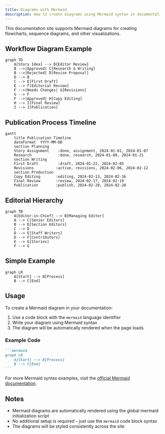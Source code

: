 ```yaml
---
title: Diagrams with Mermaid
description: How to create diagrams using Mermaid syntax in documentation
---
```


This documentation site supports Mermaid diagrams for creating flowcharts, sequence diagrams, and other visualizations.

## Workflow Diagram Example

```mermaid
graph TD
    A[Story Idea] --> B{Editor Review}
    B -->|Approved| C[Research & Writing]
    B -->|Rejected| D[Revise Proposal]
    D --> B
    C --> E[First Draft]
    E --> F[Editorial Review]
    F -->|Needs Changes| G[Revisions]
    G --> F
    F -->|Approved| H[Copy Editing]
    H --> I[Final Review]
    I --> J[Publication]
```

## Publication Process Timeline

```mermaid
gantt
    title Publication Timeline
    dateFormat  YYYY-MM-DD
    section Planning
    Story Assignment    :done, assignment, 2024-01-01, 2024-01-07
    Research            :done, research, 2024-01-08, 2024-01-21
    section Writing
    First Draft         :draft, 2024-01-22, 2024-02-05
    Revisions          :active, revisions, 2024-02-06, 2024-02-12
    section Production
    Copy Editing       :editing, 2024-02-13, 2024-02-16
    Final Review       :review, 2024-02-17, 2024-02-19
    Publication        :publish, 2024-02-20, 2024-02-20
```

## Editorial Hierarchy

```mermaid
graph TB
    A[Editor-in-Chief] --> B[Managing Editor]
    A --> C[Senior Editors]
    B --> D[Section Editors]
    C --> D
    D --> E[Staff Writers]
    D --> F[Contributors]
    E --> G[Stories]
    F --> G
```

## Simple Example

```mermaid
graph LR
    A[Start] --> B[Process]
    B --> C[End]
```

## Usage

To create a Mermaid diagram in your documentation:

1. Use a code block with the `mermaid` language identifier
2. Write your diagram using Mermaid syntax
3. The diagram will be automatically rendered when the page loads

### Example Code

````markdown
```mermaid
graph LR
    A[Start] --> B[Process]
    B --> C[End]
```
````

For more Mermaid syntax examples, visit the [official Mermaid documentation](https://mermaid.js.org/).

## Notes

- Mermaid diagrams are automatically rendered using the global mermaid initialization script
- No additional setup is required - just use the `mermaid` code block syntax
- The diagrams will be styled consistently across the site
